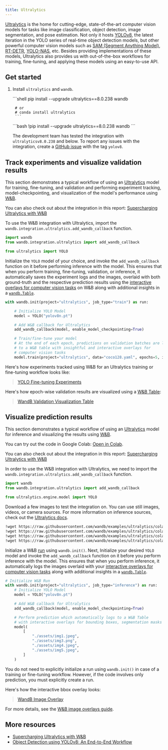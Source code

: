```yaml
---
title: Ultralytics
---
```

<Card title="Try in Colab" href="https://colab.research.google.com/github/wandb/examples/blob/master/colabs/ultralytics/01_train_val.ipynb" icon="python"/>

[Ultralytics](https://github.com/ultralytics/ultralytics) is the home for cutting-edge, state-of-the-art computer vision models for tasks like image classification, object detection, image segmentation, and pose estimation. Not only it hosts [YOLOv8](https://docs.ultralytics.com/models/yolov8/), the latest iteration in the YOLO series of real-time object detection models, but other powerful computer vision models such as [SAM (Segment Anything Model)](https://docs.ultralytics.com/models/sam/#introduction-to-sam-the-segment-anything-model), [RT-DETR](https://docs.ultralytics.com/models/rtdetr/), [YOLO-NAS](https://docs.ultralytics.com/models/yolo-nas/), etc. Besides providing implementations of these models, Ultralytics also provides us with out-of-the-box workflows for training, fine-tuning, and applying these models using an easy-to-use API.

## Get started

1. Install `ultralytics` and `wandb`.

    <Tabs>
    <Tab title="Command Line">
    ```shell
        pip install --upgrade ultralytics==8.0.238 wandb

        # or
        # conda install ultralytics
        ```
    </Tab>
    <Tab title="Notebook">
    ```bash
        !pip install --upgrade ultralytics==8.0.238 wandb
        ```
    </Tab>
    </Tabs>

    The development team has tested the integration with `ultralyticsv8.0.238` and below. To report any issues with the integration, create a [GitHub issue](https://github.com/wandb/wandb/issues/new?template=sdk-bug.yml) with the tag `yolov8`.

## Track experiments and visualize validation results

<Card title="Try in Colab" href="https://colab.research.google.com/github/wandb/examples/blob/master/colabs/ultralytics/01_train_val.ipynb" icon="python"/>

This section demonstrates a typical workflow of using an [Ultralytics](https://docs.ultralytics.com/modes/predict/) model for training, fine-tuning, and validation and performing experiment tracking, model-checkpointing, and visualization of the model's performance using [W&B](https://wandb.ai/site).

You can also check out about the integration in this report: [Supercharging Ultralytics with W&B](https://wandb.ai/geekyrakshit/ultralytics/reports/Supercharging-Ultralytics-with-Weights-Biases--Vmlldzo0OTMyMDI4)

To use the W&B integration with Ultralytics, import the `wandb.integration.ultralytics.add_wandb_callback` function.

```python
import wandb
from wandb.integration.ultralytics import add_wandb_callback

from ultralytics import YOLO
```

Initialize the `YOLO` model of your choice, and invoke the `add_wandb_callback` function on it before performing inference with the model. This ensures that when you perform training, fine-tuning, validation, or inference, it automatically saves the experiment logs and the images, overlaid with both ground-truth and the respective prediction results using the [interactive overlays for computer vision tasks](/models/track/log/media/#image-overlays-in-tables) on W&B along with additional insights in a [`wandb.Table`](/models/tables/).

```python
with wandb.init(project="ultralytics", job_type="train") as run:

    # Initialize YOLO Model
    model = YOLO("yolov8n.pt")

    # Add W&B callback for Ultralytics
    add_wandb_callback(model, enable_model_checkpointing=True)

    # Train/fine-tune your model
    # At the end of each epoch, predictions on validation batches are logged
    # to a W&B table with insightful and interactive overlays for
    # computer vision tasks
    model.train(project="ultralytics", data="coco128.yaml", epochs=5, imgsz=640)
```

Here's how experiments tracked using W&B for an Ultralytics training or fine-tuning workflow looks like:

<blockquote class="imgur-embed-pub" lang="en" data-id="a/TB76U9O"  ><a href="https://imgur.com/a/TB76U9O">YOLO Fine-tuning Experiments</a></blockquote><script async src="https://s.imgur.com/min/embed.js" charset="utf-8"></script>


Here's how epoch-wise validation results are visualized using a [W&B Table](/models/tables/):

<blockquote class="imgur-embed-pub" lang="en" data-id="a/kU5h7W4"  ><a href="https://imgur.com/a/kU5h7W4">WandB Validation Visualization Table</a></blockquote><script async src="https://s.imgur.com/min/embed.js" charset="utf-8"></script>


## Visualize prediction results

<Card title="Try in Colab" href="https://colab.research.google.com/github/wandb/examples/blob/master/colabs/ultralytics/00_inference.ipynb" icon="python"/>

This section demonstrates a typical workflow of using an [Ultralytics](https://docs.ultralytics.com/modes/predict/) model for inference and visualizing the results using [W&B](https://wandb.ai/site).

You can try out the code in Google Colab: [Open in Colab](https://wandb.me/ultralytics-inference).

You can also check out about the integration in this report: [Supercharging Ultralytics with W&B](https://wandb.ai/geekyrakshit/ultralytics/reports/Supercharging-Ultralytics-with-Weights-Biases--Vmlldzo0OTMyMDI4)

In order to use the W&B integration with Ultralytics, we need to import the `wandb.integration.ultralytics.add_wandb_callback` function.

```python
import wandb
from wandb.integration.ultralytics import add_wandb_callback

from ultralytics.engine.model import YOLO
```

Download a few images to test the integration on. You can use still images, videos, or camera sources. For more information on inference sources, check out the [Ultralytics docs](https://docs.ultralytics.com/modes/predict/).

```bash
!wget https://raw.githubusercontent.com/wandb/examples/ultralytics/colabs/ultralytics/assets/img1.png
!wget https://raw.githubusercontent.com/wandb/examples/ultralytics/colabs/ultralytics/assets/img2.png
!wget https://raw.githubusercontent.com/wandb/examples/ultralytics/colabs/ultralytics/assets/img4.png
!wget https://raw.githubusercontent.com/wandb/examples/ultralytics/colabs/ultralytics/assets/img5.png
```

Initialize a W&B [run](/models/runs/) using `wandb.init()`. Next, Initialize your desired `YOLO` model and invoke the `add_wandb_callback` function on it before you perform inference with the model. This ensures that when you perform inference, it automatically logs the images overlaid with your [interactive overlays for computer vision tasks](/models/track/log/media/#image-overlays-in-tables) along with additional insights in a [`wandb.Table`](/models/tables/).

```python
# Initialize W&B Run
with wandb.init(project="ultralytics", job_type="inference") as run:
    # Initialize YOLO Model
    model = YOLO("yolov8n.pt")

    # Add W&B callback for Ultralytics
    add_wandb_callback(model, enable_model_checkpointing=True)

    # Perform prediction which automatically logs to a W&B Table
    # with interactive overlays for bounding boxes, segmentation masks
    model(
        [
            "./assets/img1.jpeg",
            "./assets/img3.png",
            "./assets/img4.jpeg",
            "./assets/img5.jpeg",
        ]
    )
```

You do not need to explicitly initialize a run using `wandb.init()` in case of a training or fine-tuning workflow. However, if the code involves only prediction, you must explicitly create a run.

Here's how the interactive bbox overlay looks:

<blockquote class="imgur-embed-pub" lang="en" data-id="a/UTSiufs"  ><a href="https://imgur.com/a/UTSiufs">WandB Image Overlay</a></blockquote><script async src="https://s.imgur.com/min/embed.js" charset="utf-8"></script>


For more details, see the [W&B image overlays guide](/models/track/log/media/#image-overlays).

## More resources

* [Supercharging Ultralytics with W&B](https://wandb.ai/geekyrakshit/ultralytics/reports/Supercharging-Ultralytics-with-Weights-Biases--Vmlldzo0OTMyMDI4)
* [Object Detection using YOLOv8: An End-to-End Workflow](https://wandb.ai/reviewco/object-detection-bdd/reports/Object-Detection-using-YOLOv8-An-End-to-End-Workflow--Vmlldzo1NTAyMDQ1)